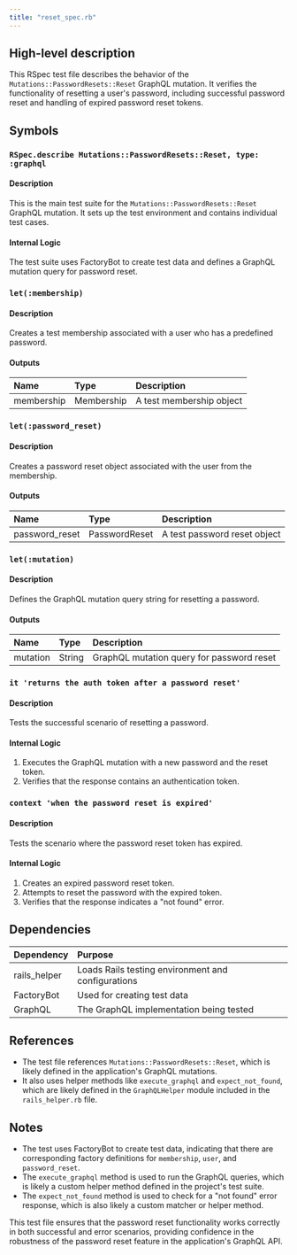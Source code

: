 ```yaml
---
title: "reset_spec.rb"
---
```


## High-level description
This RSpec test file describes the behavior of the `Mutations::PasswordResets::Reset` GraphQL mutation. It verifies the functionality of resetting a user's password, including successful password reset and handling of expired password reset tokens.

## Symbols

### `RSpec.describe Mutations::PasswordResets::Reset, type: :graphql`
#### Description
This is the main test suite for the `Mutations::PasswordResets::Reset` GraphQL mutation. It sets up the test environment and contains individual test cases.

#### Internal Logic
The test suite uses FactoryBot to create test data and defines a GraphQL mutation query for password reset.

### `let(:membership)`
#### Description
Creates a test membership associated with a user who has a predefined password.

#### Outputs
| Name | Type | Description |
|:-----|:-----|:------------|
| membership | Membership | A test membership object |

### `let(:password_reset)`
#### Description
Creates a password reset object associated with the user from the membership.

#### Outputs
| Name | Type | Description |
|:-----|:-----|:------------|
| password_reset | PasswordReset | A test password reset object |

### `let(:mutation)`
#### Description
Defines the GraphQL mutation query string for resetting a password.

#### Outputs
| Name | Type | Description |
|:-----|:-----|:------------|
| mutation | String | GraphQL mutation query for password reset |

### `it 'returns the auth token after a password reset'`
#### Description
Tests the successful scenario of resetting a password.

#### Internal Logic
1. Executes the GraphQL mutation with a new password and the reset token.
2. Verifies that the response contains an authentication token.

### `context 'when the password reset is expired'`
#### Description
Tests the scenario where the password reset token has expired.

#### Internal Logic
1. Creates an expired password reset token.
2. Attempts to reset the password with the expired token.
3. Verifies that the response indicates a "not found" error.

## Dependencies
| Dependency | Purpose |
|:-----------|:--------|
| rails_helper | Loads Rails testing environment and configurations |
| FactoryBot | Used for creating test data |
| GraphQL | The GraphQL implementation being tested |

## References
- The test file references `Mutations::PasswordResets::Reset`, which is likely defined in the application's GraphQL mutations.
- It also uses helper methods like `execute_graphql` and `expect_not_found`, which are likely defined in the `GraphQLHelper` module included in the `rails_helper.rb` file.

## Notes
- The test uses FactoryBot to create test data, indicating that there are corresponding factory definitions for `membership`, `user`, and `password_reset`.
- The `execute_graphql` method is used to run the GraphQL queries, which is likely a custom helper method defined in the project's test suite.
- The `expect_not_found` method is used to check for a "not found" error response, which is also likely a custom matcher or helper method.

This test file ensures that the password reset functionality works correctly in both successful and error scenarios, providing confidence in the robustness of the password reset feature in the application's GraphQL API.